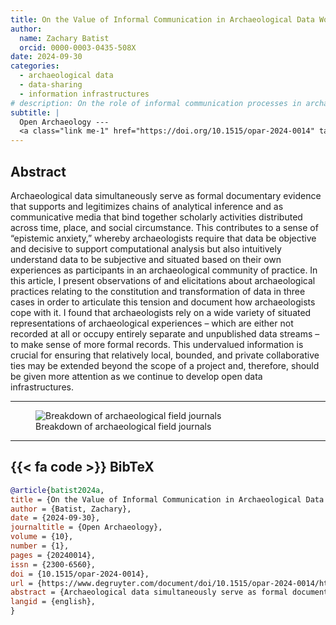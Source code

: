 ```yaml
---
title: On the Value of Informal Communication in Archaeological Data Work
author: 
  name: Zachary Batist
  orcid: 0000-0003-0435-508X
date: 2024-09-30
categories:
  - archaeological data
  - data-sharing
  - information infrastructures
# description: On the role of informal communication processes in archaeological knowledge production, and how they complement more formally structured documentary media.
subtitle: |
  Open Archaeology --- 
  <a class="link me-1" href="https://doi.org/10.1515/opar-2024-0014" target="_blank_" rel="external">10.1515/opar-2024-0014</a>
---
```

## Abstract
Archaeological data simultaneously serve as formal documentary evidence that supports and legitimizes chains of analytical inference and as communicative media that bind together scholarly activities distributed across time, place, and social circumstance. This contributes to a sense of “epistemic anxiety,” whereby archaeologists require that data be objective and decisive to support computational analysis but also intuitively understand data to be subjective and situated based on their own experiences as participants in an archaeological community of practice. In this article, I present observations of and elicitations about archaeological practices relating to the constitution and transformation of data in three cases in order to articulate this tension and document how archaeologists cope with it. I found that archaeologists rely on a wide variety of situated representations of archaeological experiences – which are either not recorded at all or occupy entirely separate and unpublished data streams – to make sense of more formal records. This undervalued information is crucial for ensuring that relatively local, bounded, and private collaborative ties may be extended beyond the scope of a project and, therefore, should be given more attention as we continue to develop open data infrastructures.

---

![Breakdown of archaeological field journals](field-journals.png)

---

::: {.callout-note collapse=true icon=false}
## {{< fa code >}} BibTeX

```BibTeX
@article{batist2024a,
title = {On the Value of Informal Communication in Archaeological Data Work},
author = {Batist, Zachary},
date = {2024-09-30},
journaltitle = {Open Archaeology},
volume = {10},
number = {1},
pages = {20240014},
issn = {2300-6560},
doi = {10.1515/opar-2024-0014},
url = {https://www.degruyter.com/document/doi/10.1515/opar-2024-0014/html},
abstract = {Archaeological data simultaneously serve as formal documentary evidence that supports and legitimizes chains of analytical inference and as communicative media that bind together scholarly activities distributed across time, place, and social circumstance. This contributes to a sense of “epistemic anxiety,” whereby archaeologists require that data be objective and decisive to support computational analysis but also intuitively understand data to be subjective and situated based on their own experiences as participants in an archaeological community of practice. In this article, I present observations of and elicitations about archaeological practices relating to the constitution and transformation of data in three cases in order to articulate this tension and document how archaeologists cope with it. I found that archaeologists rely on a wide variety of situated representations of archaeological experiences – which are either not recorded at all or occupy entirely separate and unpublished data streams – to make sense of more formal records. This undervalued information is crucial for ensuring that relatively local, bounded, and private collaborative ties may be extended beyond the scope of a project and, therefore, should be given more attention as we continue to develop open data infrastructures.},
langid = {english},
}
```
:::